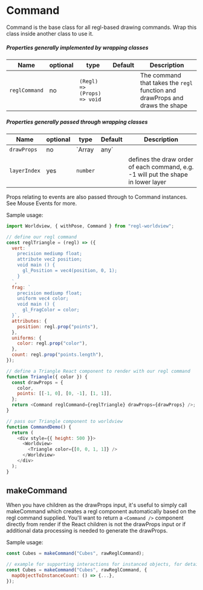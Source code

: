 
# Command

Command is the base class for all regl-based drawing commands. Wrap this class inside another class to use it.

##### Properties generally implemented by wrapping classes

| Name                        | optional | type                                                                   | Default | Description                                                                                         |
| --------------------------- | -------- | ---------------------------------------------------------------------- | ------- | --------------------------------------------------------------------------------------------------- |
| `reglCommand`               | no       | `(Regl) => (Props) => void`                                       |         | The command that takes the `regl` function and drawProps and draws the shape                        |

##### Properties generally passed through wrapping classes

| Name                        | optional | type                                                                   | Default | Description                                                                                         |
| --------------------------- | -------- | ---------------------------------------------------------------------- | ------- | --------------------------------------------------------------------------------------------------- |
| `drawProps`                 | no       | `Array<any> | any`                                                     |         | Arbitrary properties passed into reglCommand.                |
| `layerIndex`                | yes      | `number`                                                               |         | defines the draw order of each command, e.g. -1 will put the shape in lower layer                   |

Props relating to events are also passed through to Command instances. See Mouse Events for more.

Sample usage:

```js
import Worldview, { withPose, Command } from "regl-worldview";

// define our regl command
const reglTriangle = (regl) => ({
  vert: `
    precision mediump float;
    attribute vec2 position;
    void main () {
      gl_Position = vec4(position, 0, 1);
    }
  `,
  frag: `
    precision mediump float;
    uniform vec4 color;
    void main () {
      gl_FragColor = color;
  }`,
  attributes: {
    position: regl.prop("points"),
  },
  uniforms: {
    color: regl.prop("color"),
  },
  count: regl.prop("points.length"),
});

// define a Triangle React component to render with our regl command
function Triangle({ color }) {
  const drawProps = {
    color,
    points: [[-1, 0], [0, -1], [1, 1]],
  };
  return <Command reglCommand={reglTriangle} drawProps={drawProps} />;
}

// pass our Triangle component to worldview
function CommandDemo() {
  return (
    <div style={{ height: 500 }}>
      <Worldview>
        <Triangle color={[0, 0, 1, 1]} />
      </Worldview>
    </div>
  );
}
```

<CommandDemo />

## makeCommand

When you have children as the drawProps input, it's useful to simply call makeCommand which creates a regl component automatically based on the regl command supplied. You'll want to return a `<Command />` component directly from render if the React children is not the drawProps input or if additional data processing is needed to generate the drawProps.

Sample usage:

```js
const Cubes = makeCommand("Cubes", rawReglCommand);

// example for supporting interactions for instanced objects, for details check the MouseEvents documentation
const Cubes = makeCommand("Cubes", rawReglCommand, {
  mapObjectToInstanceCount: () => {...},
});
```
